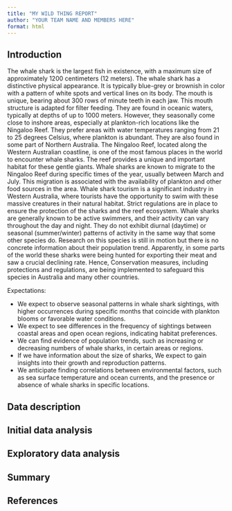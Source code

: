 ```yaml
---
title: "MY WILD THING REPORT"
author: "YOUR TEAM NAME AND MEMBERS HERE"
format: html
---
```


## Introduction

The whale shark is the largest fish in existence, with a maximum size of approximately 1200 centimeters (12 meters). The whale shark has a distinctive physical appearance. It is typically blue-grey or brownish in color with a pattern of white spots and vertical lines on its body. The mouth is unique, bearing about 300 rows of minute teeth in each jaw. This mouth structure is adapted for filter feeding. They are found in oceanic waters, typically at depths of up to 1000 meters. However, they seasonally come close to inshore areas, especially at plankton-rich locations like the Ningaloo Reef. They prefer areas with water temperatures ranging from 21 to 25 degrees Celsius, where plankton is abundant. They are also found in some part of Northern Australia. The Ningaloo Reef, located along the Western Australian coastline, is one of the most famous places in the world to encounter whale sharks. The reef provides a unique and important habitat for these gentle giants. Whale sharks are known to migrate to the Ningaloo Reef during specific times of the year, usually between March and July. This migration is associated with the availability of plankton and other food sources in the area. Whale shark tourism is a significant industry in Western Australia, where tourists have the opportunity to swim with these massive creatures in their natural habitat. Strict regulations are in place to ensure the protection of the sharks and the reef ecosystem. Whale sharks are generally known to be active swimmers, and their activity can vary throughout the day and night. They do not exhibit diurnal (daytime) or seasonal (summer/winter) patterns of activity in the same way that some other species do. Research on this species is still in motion but there is no concrete information about their population trend. Apparently, in some parts of the world these sharks were being hunted for exporting their meat and saw a crucial declining rate. Hence, Conservation measures, including protections and regulations, are being implemented to safeguard this species in Australia and many other countries.

Expectations:

- We expect to observe seasonal patterns in whale shark sightings, with higher occurrences during specific months that coincide with plankton blooms or favorable water conditions.
- We expect to see differences in the frequency of sightings between coastal areas and open ocean regions, indicating habitat preferences.
- We can find evidence of population trends, such as increasing or decreasing numbers of whale sharks, in certain areas or regions.
- If we have information about the size of sharks, We expect to gain insights into their growth and reproduction patterns.
- We anticipate finding correlations between environmental factors, such as sea surface temperature and ocean currents, and the presence or absence of whale sharks in specific locations.

## Data description

<!--
2. Download all the occurrence records from the Atlas of Living Australia, ideally scripted using the `atlas_occurrences()` function from the `galah` package. Make sure you include date, time, collector identification details. Save this into a `data-raw` folder in your repo.
-->

## Initial data analysis

<!--
3. Perform a data quality check, and then go ahead and clean the data, saving only the wild sightings. Save the resulting data in a `data` folder as an `WILD_THING_COMMON_NAME.rda` file, so that any special variable types are clearly available. (Replace `WILD_THING_COMMON_NAME` with lower case common name of your assigned wild thing.) *Note:* Some are museum or historical records or live in an animal sanctuary or zoo, which do not truly capture their wild behaviour. Downloading the event information (`galah_select(group = "event")`) can help identify wild sightings.

Weather data pre-processing here too.
-->

## Exploratory data analysis

<!--
4. Make plots of the data to check each of your expectations, and report what you learn. *Note:* This might also be a place where visual inference methods *may* be useful to determine if what is seen agrees or disputes what you expected. 

Weather data exploration here too.
-->

## Summary 

## References
